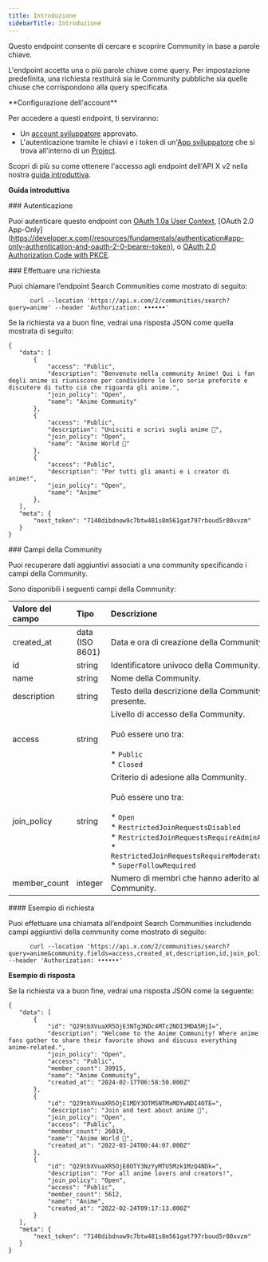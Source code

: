 ```yaml
---
title: Introduzione
sidebarTitle: Introduzione
---
```



Questo endpoint consente di cercare e scoprire Community in base a parole chiave.

L'endpoint accetta una o più parole chiave come query. Per impostazione predefinita, una richiesta restituirà sia le Community pubbliche sia quelle chiuse che corrispondono alla query specificata.

<Note>
  **Configurazione dell'account**

  Per accedere a questi endpoint, ti serviranno:

  - Un [account sviluppatore](https://developer.x.com/en/portal/petition/essential/basic-info) approvato.
  - L'autenticazione tramite le chiavi e i token di un'[App sviluppatore](/it/resources/fundamentals/developer-apps) che si trova all'interno di un [Project](/it/resources/fundamentals/projects).

  Scopri di più su come ottenere l'accesso agli endpoint dell'API X v2 nella nostra [guida introduttiva](/it/x-api/getting-started/getting-access).
</Note>

**Guida introduttiva**

<div id="authentication">
  ### Autenticazione
</div>

Puoi autenticare questo endpoint con [OAuth 1.0a User Context](/it/resources/fundamentals/authentication), \[OAuth 2.0 App-Only]\(https://developer.x.com(/resources/fundamentals/authentication#app-only-authentication-and-oauth-2-0-bearer-token), o [OAuth 2.0 Authorization Code with PKCE](it/resources/fundamentals/authentication#oauth-2-0-authorization-code-flow-with-pkce-2).
 

<div id="making-a-request">
  ### Effettuare una richiesta
</div>

Puoi chiamare l’endpoint Search Communities come mostrato di seguito:

```
      curl --location 'https://api.x.com/2/communities/search?query=anime' --header 'Authorization: ••••••'
```

Se la richiesta va a buon fine, vedrai una risposta JSON come quella mostrata di seguito:

```
{
   "data": [
       {
           "access": "Public",
           "description": "Benvenuto nella community Anime! Qui i fan degli anime si riuniscono per condividere le loro serie preferite e discutere di tutto ciò che riguarda gli anime.",
           "join_policy": "Open",
           "name": "Anime Community"
       },
       {
           "access": "Public",
           "description": "Unisciti e scrivi sugli anime 🥰",
           "join_policy": "Open",
           "name": "Anime World 🌸"
       },
       {
           "access": "Public",
           "description": "Per tutti gli amanti e i creator di anime!",
           "join_policy": "Open",
           "name": "Anime"
       },
   ],
   "meta": {
       "next_token": "7140dibdnow9c7btw481s8m561gat797rboud5r80xvzm"
   }
}
```

<div id="community-fields">
  ### Campi della Community
</div>

Puoi recuperare dati aggiuntivi associati a una community specificando i campi della Community.

Sono disponibili i seguenti campi della Community:

| Valore del campo | Tipo | Descrizione |     |
| :--- | :--- | :--- | :--- |
| created\_at | data (ISO 8601) | Data e ora di creazione della Community. |     |
| id  | string | Identificatore univoco della Community. |     |
| name | string | Nome della Community. |     |
| description | string | Testo della descrizione della Community, se presente. |     |
| access | string | Livello di accesso della Community.  <br />  <br />Può essere uno tra:<br /><br />\* `Public`<br />\* `Closed` |     |
| join\_policy | string | Criterio di adesione alla Community.  <br />  <br />Può essere uno tra:<br /><br />\* `Open`<br />\* `RestrictedJoinRequestsDisabled`<br />\* `RestrictedJoinRequestsRequireAdminApproval`<br />\* `RestrictedJoinRequestsRequireModeratorApproval`<br />\* `SuperFollowRequired` |     |
| member\_count | integer | Numero di membri che hanno aderito alla Community. |     |

<div id="example-request">
  #### Esempio di richiesta
</div>

Puoi effettuare una chiamata all’endpoint Search Communities includendo campi aggiuntivi della community come mostrato di seguito:

```
      curl --location 'https://api.x.com/2/communities/search?query=anime&community.fields=access,created_at,description,id,join_policy,member_count,name' --header 'Authorization: ••••••'
```

**Esempio di risposta**

Se la richiesta va a buon fine, vedrai una risposta JSON come la seguente:

```
{
   "data": [
       {
           "id": "Q29tbXVuaXR5OjE3NTg3NDc4MTc2NDI3MDA5MjI=",
           "description": "Welcome to the Anime Community! Where anime fans gather to share their favorite shows and discuss everything anime-related.",
           "join_policy": "Open",
           "access": "Public",
           "member_count": 39915,
           "name": "Anime Community",
           "created_at": "2024-02-17T06:58:50.000Z"
       },
       {
           "id": "Q29tbXVuaXR5OjE1MDY3OTM5NTMxMDYwNDI4OTE=",
           "description": "Join and text about anime 🥰",
           "join_policy": "Open",
           "access": "Public",
           "member_count": 26019,
           "name": "Anime World 🌸",
           "created_at": "2022-03-24T00:44:07.000Z"
       },
       {
           "id": "Q29tbXVuaXR5OjE0OTY3NzYyMTU5Mzk1MzQ4NDk=",
           "description": "For all anime lovers and creators!",
           "join_policy": "Open",
           "access": "Public",
           "member_count": 5612,
           "name": "Anime",
           "created_at": "2022-02-24T09:17:13.000Z"
       }
   ],
   "meta": {
       "next_token": "7140dibdnow9c7btw481s8m561gat797rboud5r80xvzm"
   }
}
```